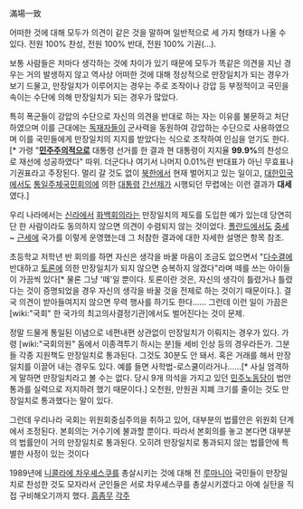 滿場一致

어떠한 것에 대해 모두가 의견이 같은 것을 말하며 일반적으로 세 가지 형태가 나올 수 있다. 전원 100% 찬성, 전원 100% 반대, 전원 100% 기권(…).

보통 사람들은 저마다 생각하는 것에 차이가 있기 때문에 모두가 똑같은 의견을 지닌 경우는 거의 발생하지 않고 역사상 어떠한 것에 대해 정상적으로 만장일치가 되는 경우가 보기 드물고, 만장일치가 이루어지는 경우는 주로 조작이나 강압 등 부정적이고 국민을 속이는 수단에 의해 만장일치가 되는 경우가 많았다.

특히 폭군들이 강압의 수단으로 자신의 의견을 반대로 하는 자는 이유를 불문하고 처단하였으며 이를 근대에는 [[독재자]]들이 군사력을 동원하여 강압하는 수단으로 사용하였으며 이를 국민들에게 만장일치의 지지를 받았다는 식으로 조작하여 인심을 얻기도 한다.[* 가령 "'''[[민주주의]]적으로''' 대통령 선거를 한 결과 현 대통령이 지지율 '''99.9%'''의 찬성으로 재선에 성공하였다" 따위. 더군다나 여기서 나머지 0.01%란 반대표가 아닌 무효표나 기권표라고 주장된다. 멀리 갈 것도 없이 [[북한]]에서 현재 벌어지고 있는 일이고, [[대한민국]]에서도 [[통일주체국민회의]]에 의한 [[대통령]] [[간선제]]가 시행되던 무렵에는 이런 결과가 '''대세'''였다.]
  
우리 나라에서는 [[신라]]에서 [[화백회의]]라는 만장일치의 제도를 도입한 예가 있는데 당연히 단 한 사람이라도 동의하지 않으면 의견이 수렴되지 않는 것이었다. [[폴란드]]에서도 [[중세]] ~ [[근세]]에 국가를 이렇게 운영했는데 그 처참한 결과에 대한 자세한 설명은 항목 참조. 

초등학교 저학년 반 회의를 하면 자신은 생각을 바꿀 마음이 조금도 없으면서 "[[다수결]]에 반대하고 [[토론]]에 의한 만장일치가 되지 않으면 승복하지 않겠다"라며 떼를 쓰는 아이들이 가끔씩 있다[* 물론 그냥 '떼'일 뿐이다. 토론이란 것은, 자신의 생각이 틀렸거나 틀렸다는 것이 증명되었을 경우 자신의 생각을 바꿀 것을 전제로 하는 것이기 때문이다.]. 결국 의견이 받아들여지지 않으면 무력 행사를 하기도 한다...... 그런데 이런 일이 가끔은 [wiki:"국회" 한 국가의 최고의사결정기관]에서도 벌어진다는 것이 문제.

정말 드물게 통일된 이념으로 네편내편 상관없이 만장일치가 이뤄지는 경우가 있다. 가령 [wiki:"국회의원" 돔에서 이종격투기 하시는 분]들 세비 인상 등의 경우라든가. 그분들 각종 지원책도 만장일치로 통과된다. 그것도 30분도 안 돼서. 혹은 거래를 해서 만장일치를 이끌어 내는 경우도 있다. 예를 들면 사학법-로스쿨이라거나......[* 사실 엄격하게 말하면 만장일치라고 볼 수는 없다. 당시 9개 의석을 가지고 있던 [[민주노동당]]이 법안 통과를 실력으로 저지하려 했기 때문이다.] 오천원, 만원권 지폐 크기를 줄이는 것도 만장일치로 통과했다는 말이 있다.

그런데 우리나라 국회는 위원회중심주의을 취하고 있어, 대부분의 법률안은 위원회 단계에서 조정된다. 본회의는 거수기에 불과할 뿐이다. 따라서 본회의를 놓고 본다면 대부분의 법률안이 거의 만장일치로 통과된다. 오히려 만장일치로 통과되지 않는 법률안에 특별한 사정이 있는 것이다

1989년에 [[니콜라에 차우셰스쿠]]를 총살시키는 것에 대해 전 [[루마니아]] 국민들이 만장일치로 찬성한 것도 모자라서 군인들은 서로 차우셰스쿠를 총살시키겠다고 아예 실탄을 직접 구비해오기까지 했다. [[흠좀무]]
[[각주]]
